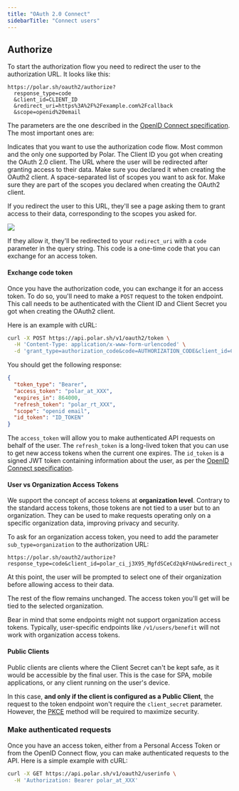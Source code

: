 ```yaml
---
title: "OAuth 2.0 Connect"
sidebarTitle: "Connect users"
---
```


## Authorize

To start the authorization flow you need to redirect the user to the authorization URL. It looks like this:

```
https://polar.sh/oauth2/authorize?
  response_type=code
  &client_id=CLIENT_ID
  &redirect_uri=https%3A%2F%2Fexample.com%2Fcallback
  &scope=openid%20email
```

The parameters are the one described in the [OpenID Connect specification](https://openid.net/specs/openid-connect-core-1_0.html#AuthRequest). The most important ones are:

<ParamField path="response_type=code" type="string" required>
  Indicates that you want to use the authorization code flow. Most common and
  the only one supported by Polar.
</ParamField>

<ParamField path="client_id" type="string" required>
  The Client ID you got when creating the OAuth 2.0 client.
</ParamField>

<ParamField path="redirect_uri" type="string" required>
  The URL where the user will be redirected after granting access to their data. Make sure you declared it when creating the OAuth2 client.
</ParamField>

<ParamField path="scope" type="string" required>
  A space-separated list of scopes you want to ask for. Make sure they are part of the scopes you declared when creating the OAuth2 client.
</ParamField>

If you redirect the user to this URL, they'll see a page asking them to grant access to their data, corresponding to the scopes you asked for.

<img src="/assets/integrate/oauth2/connect.png" />

If they allow it, they'll be redirected to your `redirect_uri` with a `code` parameter in the query string. This code is a one-time code that you can exchange for an access token.

#### Exchange code token

Once you have the authorization code, you can exchange it for an access token. To do so, you'll need to make a `POST` request to the token endpoint. This call needs to be authenticated with the Client ID and Client Secret you got when creating the OAuth2 client.

Here is an example with cURL:

```bash
curl -X POST https://api.polar.sh/v1/oauth2/token \
  -H 'Content-Type: application/x-www-form-urlencoded' \
  -d 'grant_type=authorization_code&code=AUTHORIZATION_CODE&client_id=CLIENT_ID&client_secret=CLIENT_SECRET&redirect_uri=https://example.com/callback'
```

You should get the following response:

```json
{
  "token_type": "Bearer",
  "access_token": "polar_at_XXX",
  "expires_in": 864000,
  "refresh_token": "polar_rt_XXX",
  "scope": "openid email",
  "id_token": "ID_TOKEN"
}
```

The `access_token` will allow you to make authenticated API requests on behalf of the user. The `refresh_token` is a long-lived token that you can use to get new access tokens when the current one expires. The `id_token` is a signed JWT token containing information about the user, as per the [OpenID Connect specification](https://openid.net/specs/openid-connect-core-1_0.html#IDToken).

#### User vs Organization Access Tokens

We support the concept of access tokens at **organization level**. Contrary to the standard access tokens, those tokens are not tied to a user but to an organization. They can be used to make requests operating only on a specific organization data, improving privacy and security.

To ask for an organization access token, you need to add the parameter `sub_type=organization` to the authorization URL:

```
https://polar.sh/oauth2/authorize?response_type=code&client_id=polar_ci_j3X95_MgfdSCeCd2qkFnUw&redirect_uri=https%3A%2F%2Fexample.com%2Fcallback&scope=openid%20email&sub_type=organization
```

At this point, the user will be prompted to select one of their organization before allowing access to their data.

The rest of the flow remains unchanged. The access token you'll get will be tied to the selected organization.


Bear in mind that some endpoints might not support organization access tokens.
Typically, user-specific endpoints like `/v1/users/benefit` will not work with
organization access tokens.


#### Public Clients

Public clients are clients where the Client Secret can't be kept safe, as it would be accessible by the final user. This is the case for SPA, mobile applications, or any client running on the user's device.

In this case, **and only if the client is configured as a Public Client**, the request to the token endpoint won't require the `client_secret` parameter. However, the [PKCE](https://oauth.net/2/pkce/) method will be required to maximize security.

### Make authenticated requests

Once you have an access token, either from a Personal Access Token or from the OpenID Connect flow, you can make authenticated requests to the API. Here is a simple example with cURL:

```bash
curl -X GET https://api.polar.sh/v1/oauth2/userinfo \
  -H 'Authorization: Bearer polar_at_XXX'
```
